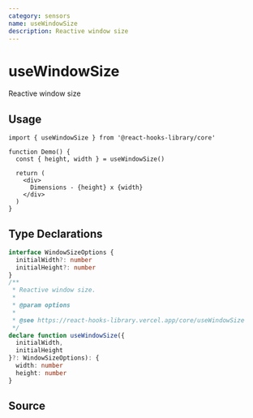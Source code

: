 ```yaml
---
category: sensors
name: useWindowSize
description: Reactive window size
---
```



<Playground>
  <Demo />
</Playground>

# useWindowSize

Reactive window size

## Usage

```tsx
import { useWindowSize } from '@react-hooks-library/core'

function Demo() {
  const { height, width } = useWindowSize()

  return (
    <div>
      Dimensions - {height} x {width}
    </div>
  )
}
```

## Type Declarations

```typescript
interface WindowSizeOptions {
  initialWidth?: number
  initialHeight?: number
}
/**
 * Reactive window size.
 *
 * @param options
 *
 * @see https://react-hooks-library.vercel.app/core/useWindowSize
 */
declare function useWindowSize({
  initialWidth,
  initialHeight
}?: WindowSizeOptions): {
  width: number
  height: number
}
```

## Source

<Source name="useWindowSize" pkg="core" />
